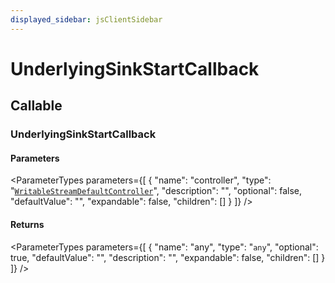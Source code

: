 ```yaml
---
displayed_sidebar: jsClientSidebar
---
```



# UnderlyingSinkStartCallback

## Callable

### UnderlyingSinkStartCallback

#### Parameters

<ParameterTypes parameters={[
  {
    "name": "controller",
    "type": "[`WritableStreamDefaultController`](../../modules/internal.mdx#writablestreamdefaultcontroller-1)",
    "description": "",
    "optional": false,
    "defaultValue": "",
    "expandable": false,
    "children": []
  }
]} />

#### Returns

<ParameterTypes parameters={[
  {
    "name": "any",
    "type": "`any`",
    "optional": true,
    "defaultValue": "",
    "description": "",
    "expandable": false,
    "children": []
  }
]} />
